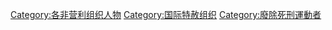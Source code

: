 [[Category:各非营利组织人物|Category:各非营利组织人物]]
[[Category:国际特赦组织|Category:国际特赦组织]]
[[Category:廢除死刑運動者|Category:廢除死刑運動者]]